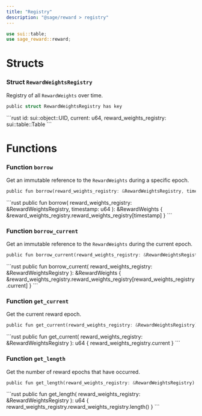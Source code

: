 ```yaml
---
title: "Registry"
description: "@sage/reward > registry"
---
```


```rust
use sui::table;
use sage_reward::reward;
```

# Structs

### Struct `RewardWeightsRegistry`

Registry of all `RewardWeights` over time.

```rust
public struct RewardWeightsRegistry has key
```

<Expandable title="Fields">
  ```rust
    id: sui::object::UID,
    current: u64,
    reward_weights_registry: sui::table::Table<u64, RewardWeights>
  ```
</Expandable>

# Functions

### Function `borrow`

Get an immutable reference to the `RewardWeights` during a specific epoch.

```rust
public fun borrow(reward_weights_registry: &RewardWeightsRegistry, timestamp: u64): &RewardWeights
```

<Expandable title="Implementation">
  ```rust
    public fun borrow(
        reward_weights_registry: &RewardWeightsRegistry,
        timestamp: u64
    ): &RewardWeights {
        &reward_weights_registry.reward_weights_registry[timestamp]
    }
  ```
</Expandable>

### Function `borrow_current`

Get an immutable reference to the `RewardWeights` during the current epoch.

```rust
public fun borrow_current(reward_weights_registry: &RewardWeightsRegistry): &RewardWeights
```

<Expandable title="Implementation">
  ```rust
    public fun borrow_current(
        reward_weights_registry: &RewardWeightsRegistry
    ): &RewardWeights {
        &reward_weights_registry.reward_weights_registry[reward_weights_registry.current]
    }
  ```
</Expandable>

### Function `get_current`

Get the current reward epoch.

```rust
public fun get_current(reward_weights_registry: &RewardWeightsRegistry): u64
```

<Expandable title="Implementation">
  ```rust
    public fun get_current(
        reward_weights_registry: &RewardWeightsRegistry
    ): u64 {
        reward_weights_registry.current
    }
  ```
</Expandable>

### Function `get_length`

Get the number of reward epochs that have occurred.

```rust
public fun get_length(reward_weights_registry: &RewardWeightsRegistry): u64
```

<Expandable title="Implementation">
  ```rust
    public fun get_length(
        reward_weights_registry: &RewardWeightsRegistry
    ): u64 {
        reward_weights_registry.reward_weights_registry.length()
    }
  ```
</Expandable>
